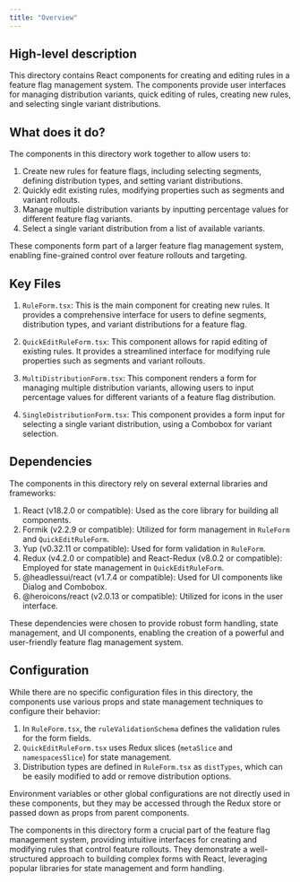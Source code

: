 ```yaml
---
title: "Overview"
---
```


## High-level description
This directory contains React components for creating and editing rules in a feature flag management system. The components provide user interfaces for managing distribution variants, quick editing of rules, creating new rules, and selecting single variant distributions.

## What does it do?
The components in this directory work together to allow users to:

1. Create new rules for feature flags, including selecting segments, defining distribution types, and setting variant distributions.
2. Quickly edit existing rules, modifying properties such as segments and variant rollouts.
3. Manage multiple distribution variants by inputting percentage values for different feature flag variants.
4. Select a single variant distribution from a list of available variants.

These components form part of a larger feature flag management system, enabling fine-grained control over feature rollouts and targeting.

## Key Files

1. `RuleForm.tsx`: This is the main component for creating new rules. It provides a comprehensive interface for users to define segments, distribution types, and variant distributions for a feature flag.

2. `QuickEditRuleForm.tsx`: This component allows for rapid editing of existing rules. It provides a streamlined interface for modifying rule properties such as segments and variant rollouts.

3. `MultiDistributionForm.tsx`: This component renders a form for managing multiple distribution variants, allowing users to input percentage values for different variants of a feature flag distribution.

4. `SingleDistributionForm.tsx`: This component provides a form input for selecting a single variant distribution, using a Combobox for variant selection.

## Dependencies
The components in this directory rely on several external libraries and frameworks:

1. React (v18.2.0 or compatible): Used as the core library for building all components.
2. Formik (v2.2.9 or compatible): Utilized for form management in `RuleForm` and `QuickEditRuleForm`.
3. Yup (v0.32.11 or compatible): Used for form validation in `RuleForm`.
4. Redux (v4.2.0 or compatible) and React-Redux (v8.0.2 or compatible): Employed for state management in `QuickEditRuleForm`.
5. @headlessui/react (v1.7.4 or compatible): Used for UI components like Dialog and Combobox.
6. @heroicons/react (v2.0.13 or compatible): Utilized for icons in the user interface.

These dependencies were chosen to provide robust form handling, state management, and UI components, enabling the creation of a powerful and user-friendly feature flag management system.

## Configuration
While there are no specific configuration files in this directory, the components use various props and state management techniques to configure their behavior:

1. In `RuleForm.tsx`, the `ruleValidationSchema` defines the validation rules for the form fields.
2. `QuickEditRuleForm.tsx` uses Redux slices (`metaSlice` and `namespacesSlice`) for state management.
3. Distribution types are defined in `RuleForm.tsx` as `distTypes`, which can be easily modified to add or remove distribution options.

Environment variables or other global configurations are not directly used in these components, but they may be accessed through the Redux store or passed down as props from parent components.

The components in this directory form a crucial part of the feature flag management system, providing intuitive interfaces for creating and modifying rules that control feature rollouts. They demonstrate a well-structured approach to building complex forms with React, leveraging popular libraries for state management and form handling.